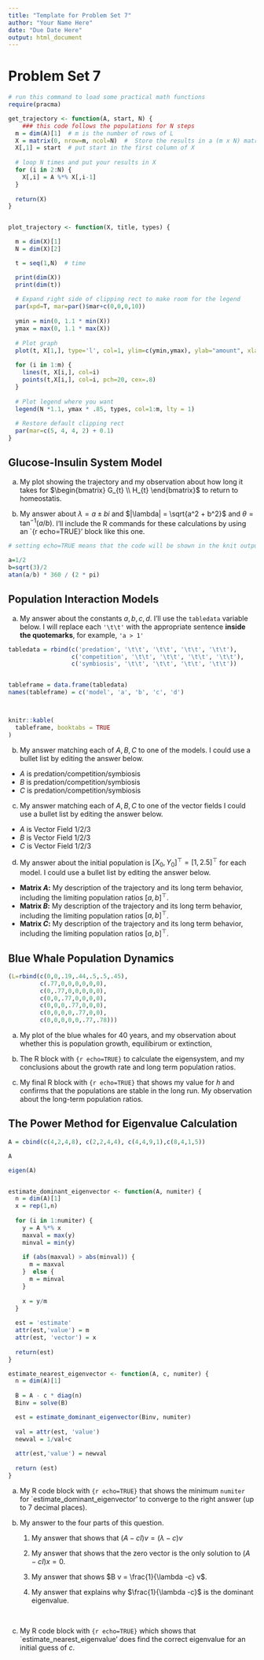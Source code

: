 ```yaml
---
title: "Template for Problem Set 7"
author: "Your Name Here"
date: "Due Date Here"
output: html_document
---
```



# Problem Set 7

```r

# run this command to load some practical math functions
require(pracma)

get_trajectory <- function(A, start, N) {
    ### this code follows the populations for N steps
  m = dim(A)[1]  # m is the number of rows of L
  X = matrix(0, nrow=m, ncol=N)  #  Store the results in a (m x N) matrix called X
  X[,1] = start  # put start in the first column of X
  
  # loop N times and put your results in X
  for (i in 2:N) {
    X[,i] = A %*% X[,i-1] 
  }
  
  return(X)
}


plot_trajectory <- function(X, title, types) {

  m = dim(X)[1]
  N = dim(X)[2]

  t = seq(1,N)  # time

  print(dim(X))
  print(dim(t))
    
  # Expand right side of clipping rect to make room for the legend
  par(xpd=T, mar=par()$mar+c(0,0,0,10))
  
  ymin = min(0, 1.1 * min(X))
  ymax = max(0, 1.1 * max(X))
  
  # Plot graph 
  plot(t, X[1,], type='l', col=1, ylim=c(ymin,ymax), ylab="amount", xlab="time",  main=title)
  
  for (i in 1:m) {
    lines(t, X[i,], col=i)
    points(t,X[i,], col=i, pch=20, cex=.8)
  }
  
  # Plot legend where you want
  legend(N *1.1, ymax * .85, types, col=1:m, lty = 1)
  
  # Restore default clipping rect
  par(mar=c(5, 4, 4, 2) + 0.1)
}

```


## Glucose-Insulin System Model


  a. My plot showing the trajectory and my observation about how long it takes for $\begin{bmatrix} G_{t} \\  H_{t} \end{bmatrix}$ to return  to homeostatis.  

  b. My answer about $\lambda = a \pm b i$ and $|\lambda| = \sqrt{a^2 +  b^2}$ and $\theta = \tan^{-1} (a/b)$. I'll include the R commands for these calculations by using an `{r echo=TRUE}' block like this one.
  
```r

# setting echo=TRUE means that the code will be shown in the knit output

a=1/2
b=sqrt(3)/2
atan(a/b) * 360 / (2 * pi)

```



## Population Interaction Models



a.  My answer about the constants $a,b,c,d$. I'll use the ``tabledata`` variable below.  I will replace each `'\t\t'` with the appropriate sentence **inside the quotemarks**, for example, `'a > 1'`


```r


tabledata = rbind(c('predation', '\t\t', '\t\t', '\t\t', '\t\t'),
                  c('competition', '\t\t', '\t\t', '\t\t', '\t\t'),
                  c('symbiosis', '\t\t', '\t\t', '\t\t', '\t\t'))


tableframe = data.frame(tabledata)
names(tableframe) = c('model', 'a', 'b', 'c', 'd')



knitr::kable(
  tableframe, booktabs = TRUE
)
```


b. My answer matching each of $A,B,C$ to one of the models. I could use a bullet list by editing the answer below.

* $A$ is predation/competition/symbiosis
* $B$ is predation/competition/symbiosis
* $C$ is predation/competition/symbiosis

c. My answer matching each of $A,B,C$ to one of the vector fields I could use a bullet list by editing the answer below.

* $A$ is Vector Field 1/2/3
* $B$ is Vector Field 1/2/3
* $C$ is Vector Field 1/2/3


d. My answer about the initial population is $[X_0, Y_0]^{\top} = [1, 2.5]^{\top}$ for each model. I could use a bullet list by editing the answer below.

- **Matrix $A$:** My description of the trajectory and its long term behavior, including the limiting population ratios $[a, b]^{\top}$.
- **Matrix $B$:** My description of the trajectory and its long term behavior, including the limiting population ratios $[a, b]^{\top}$.
- **Matrix $C$:** My description of the trajectory and its long term behavior, including the limiting population ratios $[a, b]^{\top}$.

##  Blue Whale Population Dynamics



```r
(L=rbind(c(0,0,.19,.44,.5,.5,.45),
         c(.77,0,0,0,0,0,0),
         c(0,.77,0,0,0,0,0),
         c(0,0,.77,0,0,0,0),
         c(0,0,0,.77,0,0,0),
         c(0,0,0,0,.77,0,0),
         c(0,0,0,0,0,.77,.78)))

```




a. My plot of the blue whales for 40 years, and my observation about whether this is population growth, equilibirum or  extinction,  


b. The R block with `{r echo=TRUE}` to calculate the eigensystem, and my conclusions about the growth rate and long term population ratios.


c. My final R block with `{r echo=TRUE}` that shows my value for $h$ and confirms that the populations are stable in the long run. My observation about the long-term population ratios.


## The Power Method for Eigenvalue Calculation

 

```r
A = cbind(c(4,2,4,8), c(2,2,4,4), c(4,4,9,1),c(8,4,1,5))

A

eigen(A)


estimate_dominant_eigenvector <- function(A, numiter) {
  n = dim(A)[1]
  x = rep(1,n)
  
  for (i in 1:numiter) {
    y = A %*% x
    maxval = max(y)
    minval = min(y)
    
    if (abs(maxval) > abs(minval)) {
      m = maxval
    }  else {
      m = minval
    }
    
    x = y/m
  }
  
  est = 'estimate'
  attr(est,'value') = m
  attr(est, 'vector') = x
  
  return(est)
}

estimate_nearest_eigenvector <- function(A, c, numiter) {
  n = dim(A)[1]
  
  B = A - c * diag(n)
  Binv = solve(B)

  est = estimate_dominant_eigenvector(Binv, numiter)
  
  val = attr(est, 'value')
  newval = 1/val+c
  
  attr(est,'value') = newval
  
  return (est)
}
```


a. My R code block with `{r echo=TRUE}` that shows the minimum `numiter` for `estimate_dominant_eigenvector' to converge to the right answer (up to 7 decimal places).


b. My answer to the four parts of this question.

    1. My answer that shows that  $(A - cI)v = (\lambda - c) v$

    2. My answer that shows that the zero vector is the only solution to $(A-cI)x=0$.

    3. My answer that shows $B v = \frac{1}{\lambda -c} v$.

    4. My answer that explains why $\frac{1}{\lambda -c}$ is the dominant eigenvalue.

&nbsp;

c. My R code block with `{r echo=TRUE}` which shows that `estimate_nearest_eigenvalue' does find the correct eigenvalue for an initial guess of $c$.


